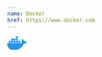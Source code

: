 ```yaml
---
name: Docker
href: https://www.docker.com
---
```


<svg xmlns="http://www.w3.org/2000/svg" width="44.29" height="32" viewBox="0 0 256 185">
  <path
    fill="#2396ED"
    d="M250.716 70.497c-5.765-4-18.976-5.5-29.304-3.5c-1.2-10-6.725-18.749-16.333-26.499l-5.524-4l-3.844 5.75c-4.803 7.5-7.205 18-6.485 28c.24 3.499 1.441 9.749 5.044 15.249c-3.362 2-10.328 4.5-19.455 4.5H1.155l-.48 2c-1.682 9.999-1.682 41.248 18.014 65.247c14.892 18.249 36.99 27.499 66.053 27.499c62.93 0 109.528-30.25 131.386-84.997c8.647.25 27.142 0 36.51-18.75c.24-.5.72-1.5 2.401-5.249l.961-2l-5.284-3.25ZM139.986 0h-26.42v24.999h26.42V0Zm0 29.999h-26.42v24.999h26.42v-25Zm-31.225 0h-26.42v24.999h26.42v-25Zm-31.225 0H51.115v24.999h26.421v-25ZM46.311 59.998H19.89v24.999h26.42v-25Zm31.225 0H51.115v24.999h26.421v-25Zm31.225 0h-26.42v24.999h26.42v-25Zm31.226 0h-26.422v24.999h26.422v-25Zm31.225 0H144.79v24.999h26.422v-25Z"
  ></path>
</svg>
